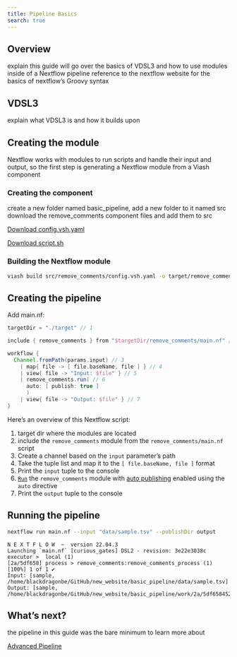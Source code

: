 ```yaml
---
title: Pipeline Basics
search: true
---
```


## Overview

explain this guide will go over the basics of VDSL3 and how to use modules inside of a Nextflow pipeline
reference to the nextflow website for the basics of nextflow's Groovy syntax

## VDSL3

explain what VDSL3 is and how it builds upon


## Creating the module

Nextflow works with modules to run scripts and handle their input and output, so the first step is generating a Nextflow module from a Viash component

### Creating the component

create a new folder named basic_pipeline, add a new folder to it named src
download the remove_comments component files and add them to src

<a href="/download/remove_comments/bash/config.vsh.yaml" id="btn-download" class="btn btn-info btn-md" role="button" download>Download config.vsh.yaml</a>    

<a href="/download/remove_comments/bash/script.sh" id="btn-download" class="btn btn-info btn-md" role="button" download>Download script.sh</a>  

### Building the Nextflow module

```bash
viash build src/remove_comments/config.vsh.yaml -o target/remove_comments
```

## Creating the pipeline

Add main.nf:

```groovy
targetDir = "./target" // 1

include { remove_comments } from "$targetDir/remove_comments/main.nf" // 2

workflow {
  Channel.fromPath(params.input) // 3
    | map{ file -> [ file.baseName, file ] } // 4
    | view{ file -> "Input: $file" } // 5
    | remove_comments.run( // 6
      auto: [ publish: true ]
      )
    | view{ file -> "Output: $file" } // 7
}
```

Here's an overview of this Nextflow script:

1. target dir where the modules are located
2. include the `remove_comments` module from the `remove_comments/main.nf` script
3. Create a channel based on the `input` parameter's path
4. Take the tuple list and map it to the `[ file.baseName, file ]` format
5. Print the `input` tuple to the console
6. [`Run`](#) the `remove_comments` module with [auto publishing](#) enabled using the `auto` directive
7. Print the `output` tuple to the console


## Running the pipeline

```bash
nextflow run main.nf --input "data/sample.tsv" --publishDir output
```

```
N E X T F L O W  ~  version 22.04.3
Launching `main.nf` [curious_gates] DSL2 - revision: 3e22e3038c
executor >  local (1)
[2a/5df658] process > remove_comments:remove_comments_process (1) [100%] 1 of 1 ✔
Input: [sample, /home/blackdragonbe/GitHub/new_website/basic_pipeline/data/sample.tsv]
Output: [sample, /home/blackdragonbe/GitHub/new_website/basic_pipeline/work/2a/5df6584524e26995953a4eaec97136/sample.remove_comments.output.tsv]
```

## What's next?

the pipeline in this guide was the bare minimum
to learn more about 

[Advanced Pipeline](/documentation/guide/data-workflow/nextflow-pipeline/pipeline-advanced.html)